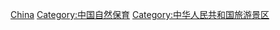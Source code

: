 [[Category:亞洲各國保護區|China]]
[[Category:中国自然保育|Category:中国自然保育]]
[[Category:中华人民共和国旅游景区|Category:中华人民共和国旅游景区]]